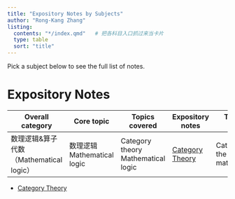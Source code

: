 ```yaml
---
title: "Expository Notes by Subjects"
author: "Rong-Kang Zhang"
listing:
  contents: "*/index.qmd"   # 把各科目入口抓过来当卡片
  type: table
  sort: "title"
---
```


Pick a subject below to see the full list of notes.

# Expository Notes

| Overall category                            | Core topic                       | Topics covered                                | Expository notes                              | Textbooks refered                         |
| ------------------------------------------- | -------------------------------- | --------------------------------------------- | --------------------------------------------- | ----------------------------------------- |
| 数理逻辑&算子代数<br>（Mathematical logic） | 数理逻辑<br />Mathematical logic | Category theory<br />Mathematical logic<br /> | [Category Theory](category-theory/index.html) | Categories for the working mathematicians |

- [Category Theory](category-theory/index.html)